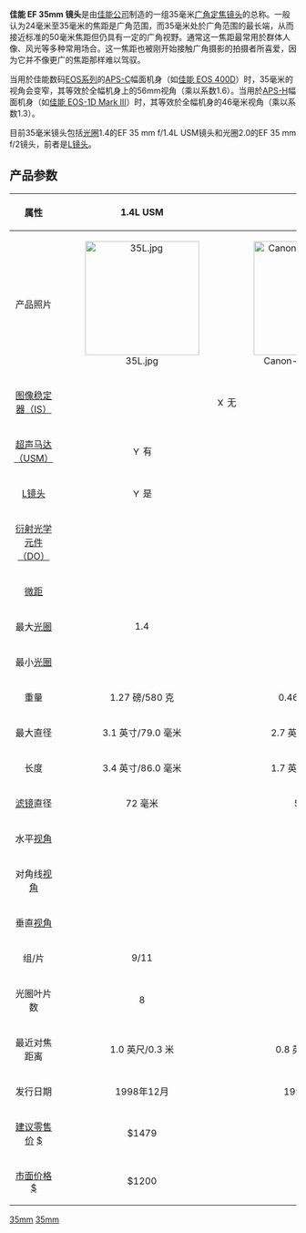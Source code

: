 '''佳能 EF 35mm 镜头'''是由[[佳能公司|佳能公司]]制造的一组35毫米[[广角镜|广角]][[定焦镜头|定焦镜头]]的总称。一般认为24毫米至35毫米的焦距是广角范围，而35毫米处於广角范围的最长端，从而接近标准的50毫米焦距但仍具有一定的广角视野。通常这一焦距最常用於群体人像、风光等多种常用场合。这一焦距也被刚开始接触广角摄影的拍摄者所喜爱，因为它并不像更广的焦距那样难以驾驭。

当用於佳能数码[[佳能EOS系列|EOS系列]]的[[APS-C|APS-C]]幅面机身（如[[佳能_EOS_400D|佳能 EOS 400D]]）时，35毫米的视角会变窄，其等效於全幅机身上的56mm视角（乘以系数1.6）。当用於[[APS-H|APS-H]]幅面机身（如[[佳能_EOS-1D_Mark_III|佳能 EOS-1D Mark III]]）时，其等效於全幅机身的46毫米视角（乘以系数1.3）。

目前35毫米镜头包括[[光圈|光圈]]1.4的EF 35 mm f/1.4L USM镜头和光圈2.0的EF 35 mm f/2镜头，前者是[[佳能L镜头|L镜头]]。

== 产品参数 ==

{| class="wikitable"

|- bgcolor="#CCCCCC"

! 属性 !! {{f/}}1.4L USM !! {{f/}}2 !! {{f/}}2 IS USM

|-

!bgcolor="#CCCCFF" align="center"| 产品照片

|align="center"| [[Image:35L.jpg|200px]]

|align="center"| [[Image:Canon-EF-35-f2.jpg|200px]]

|align="center"| [[Image:Canon_EF35mm_F2_IS_USM.jpg|200px]]

|-

!bgcolor="#CCCCFF" align="center"| [[图像稳定器|图像稳定器（IS）]]

|align="center" colspan="2"| [[Image:X_mark.svg|15px]] 无

|align="center"| [[Image:Yes_check.svg|15px]] 有

|-

!bgcolor="#CCCCFF" align="center"| [[超声马达驱动|超声马达（USM）]]

|align="center"| [[Image:Yes_check.svg|15px]] 有

|align="center"| [[Image:X_mark.svg|15px]] 无

|align="center"| [[Image:Yes_check.svg|15px]] 有

|-

!bgcolor="#CCCCFF" align="center"| [[佳能L镜头|L镜头]]

|align="center"|[[Image:Yes_check.svg|15px]] 是

|align="center" colspan="2"| [[Image:X_mark.svg|15px]] 否

|-

!bgcolor="#CCCCFF" align="center"| [[衍射光学元件|衍射光学元件（DO）]]

|align="center" colspan="3"| [[Image:X_mark.svg|15px]] 无

|-

!bgcolor="#CCCCFF" align="center"| [[微距摄影|微距]]

|align="center" colspan="3"| [[Image:X_mark.svg|15px]] 无

|-

!bgcolor="#CCCCFF" align="center"| 最大[[光圈|光圈]]

|align="center"|1.4

|align="center" colspan="2"|2

|-

!bgcolor="#CCCCFF" align="center"| 最小[[光圈|光圈]]

|align="center" colspan="3"| 22

|-

!bgcolor="#CCCCFF" align="center"| 重量

|align="center"| 1.27 磅/580 克

|align="center"| 0.46 磅/210 克

|align="center"| 0.74 磅/335 克

|-

!bgcolor="#CCCCFF" align="center"| 最大直径

|align="center"| 3.1 英寸/79.0 毫米

|align="center"| 2.7 英寸/67.4 毫米

|align="center"| 3.1 英寸/77.9 毫米

|-

!bgcolor="#CCCCFF" align="center"| 长度

|align="center"| 3.4 英寸/86.0 毫米

|align="center"| 1.7 英寸/42.5 毫米

|align="center"| 2.5 英寸/62.6 毫米

|-

!bgcolor="#CCCCFF" align="center"| [[滤镜|滤镜]]直径

|align="center"| 72 毫米

|align="center"| 52 毫米

|align="center"| 67 毫米

|-

!bgcolor="#CCCCFF" align="center"| 水平[[视角|视角]]

|align="center" colspan="3"| 54°

|-

!bgcolor="#CCCCFF" align="center"| 对角线[[视角|视角]]

|align="center" colspan="3"| 63°

|-

!bgcolor="#CCCCFF" align="center"| 垂直[[视角|视角]]

|align="center" colspan="3"| 38° 

|-

!bgcolor="#CCCCFF" align="center"| 组/片

|align="center"| 9/11

|align="center"| 5/7

|align="center"| 8/10

|-

!bgcolor="#CCCCFF" align="center"| 光圈叶片数

|align="center"| 8

|align="center"| 5

|align="center"| 8

|-

!bgcolor="#CCCCFF" align="center"| 最近对焦距离

|align="center"| 1.0 英尺/0.3 米

|align="center"| 0.8 英尺/0.25 米

|align="center"| 0.79 英尺/0.24 米

|-

|bgcolor="#CCCCFF" align="center"| 发行日期

|align="center"| 1998年12月

|align="center"| 1990年10月

|align="center"| 2012年12月

|-

|bgcolor="#CCCCFF" align="center"| [[建议零售价|建议零售价]] [[美元|$]]

|align="center"|$1479

|align="center"|$320

|align="center"|$600

|-

|bgcolor="#CCCCFF" align="center"| [[市面价格|市面价格]] [[美元|$]]

|align="center"|$1200

|align="center"|$200

|align="center"|$600

|}

{{Canon EF lenses}}

[[Category:佳能EF接環鏡頭|35mm]]
[[Category:佳能L鏡頭系列|35mm]]